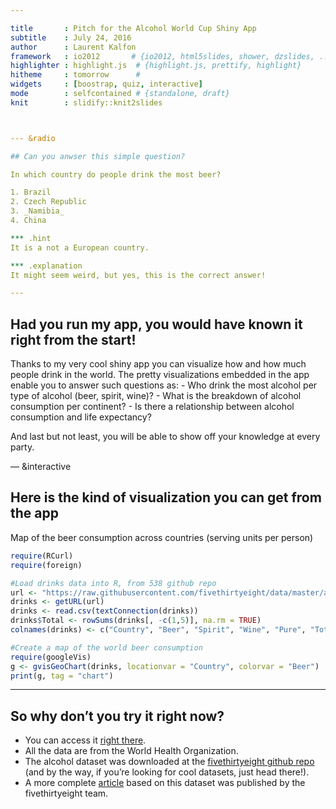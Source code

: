 ```yaml
--- 

title       : Pitch for the Alcohol World Cup Shiny App
subtitle    : July 24, 2016
author      : Laurent Kalfon
framework   : io2012       # {io2012, html5slides, shower, dzslides, ...}
highlighter : highlight.js  # {highlight.js, prettify, highlight}
hitheme     : tomorrow      # 
widgets     : [boostrap, quiz, interactive]
mode        : selfcontained # {standalone, draft}
knit        : slidify::knit2slides



--- &radio 

## Can you anwser this simple question?

In which country do people drink the most beer?

1. Brazil
2. Czech Republic
3. _Namibia_
4. China

*** .hint
It is a not a European country.

*** .explanation
It might seem weird, but yes, this is the correct answer!

--- 
```


## Had you run my app, you would have known it right from the start!

Thanks to my very cool shiny app you can visualize how and how much people drink in the world.
The pretty visualizations embedded in the app enable you to answer such questions as:
- Who drink the most alcohol per type of alcohol (beer, spirit, wine)?
- What is the breakdown of alcohol consumption per continent?
- Is there a relationship between alcohol consumption and life expectancy?
   
And last but not least, you will be able to show off your knowledge at every party.

--- &interactive

## Here is the kind of visualization you can get from the app

Map of the beer consumption across countries (serving units per person)
   

```r
require(RCurl)
require(foreign)

#Load drinks data into R, from 538 github repo
url <- "https://raw.githubusercontent.com/fivethirtyeight/data/master/alcohol-consumption/drinks.csv"
drinks <- getURL(url)
drinks <- read.csv(textConnection(drinks))
drinks$Total <- rowSums(drinks[, -c(1,5)], na.rm = TRUE)
colnames(drinks) <- c("Country", "Beer", "Spirit", "Wine", "Pure", "Total") 

#Create a map of the world beer consumption
require(googleVis)
g <- gvisGeoChart(drinks, locationvar = "Country", colorvar = "Beer")
print(g, tag = "chart")

```

---

## So why don't you try it right now?
 
- You can access it [right there](https://laurentkal.shinyapps.io/DDP_Project/).
- All the data are from the World Health Organization.
- The alcohol dataset was downloaded at the [fivethirtyeight github repo](https://github.com/fivethirtyeight/data) (and by the way, if you're looking for cool datasets, just head there!). 
- A more complete [article](http://fivethirtyeight.com/datalab/dear-mona-followup-where-do-people-drink-the-most-beer-wine-and-spirits/) based on this dataset was published by the fivethirtyeight team.

